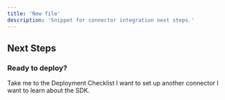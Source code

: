 ```yaml
---
title: 'New file'
description: 'Snippet for connector integration next steps.'
---
```


## Next Steps

### Ready to deploy?

<CardGroup cols={2}>
<Card title="YES!" href="/building-blocks/pre-deployment-checklist" icon="rocket-launch">
 Take me to the Deployment Checklist
</Card>

<Card title="NOT YET..." href="/building-blocks/build-frontend-integration"  icon="screwdriver-wrench">
 I want to set up another connector
</Card>


</CardGroup>
<Card title="NEITHER..." href="/building-blocks/build-frontend-integration"  icon="dice">
 I want to learn about the SDK.
</Card>


